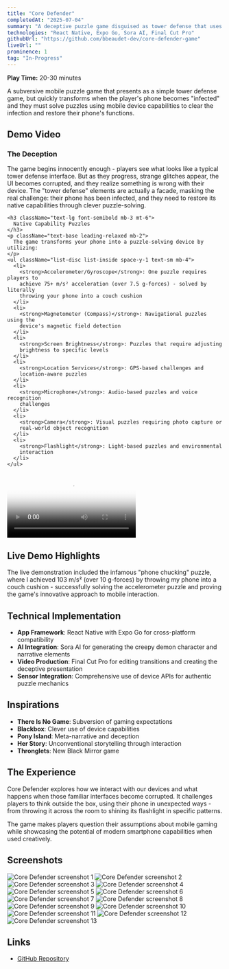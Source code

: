 ```yaml
---
title: "Core Defender"
completedAt: "2025-07-04"
summary: "A deceptive puzzle game disguised as tower defense that uses your phone's native capabilities"
technologies: "React Native, Expo Go, Sora AI, Final Cut Pro"
githubUrl: "https://github.com/bbeaudet-dev/core-defender-game"
liveUrl: ""
prominence: 1
tag: "In-Progress"
---
```


**Play Time:** 20-30 minutes

A subversive mobile puzzle game that presents as a simple tower defense game, but quickly transforms when the player's phone becomes "infected" and they must solve puzzles using mobile device capabilities to clear the infection and restore their phone's functions.

## Demo Video

<div className="flex flex-col md:flex-row md:items-start md:gap-6 my-8">
  <div className="flex-1">
    <h3 className="text-lg font-semibold mb-3">The Deception</h3>
    <p className="text-base leading-relaxed mb-4">
      The game begins innocently enough - players see what looks like a typical
      tower defense interface. But as they progress, strange glitches appear,
      the UI becomes corrupted, and they realize something is wrong with their
      device. The "tower defense" elements are actually a facade, masking the
      real challenge: their phone has been infected, and they need to restore
      its native capabilities through clever puzzle-solving.
    </p>

    <h3 className="text-lg font-semibold mb-3 mt-6">
      Native Capability Puzzles
    </h3>
    <p className="text-base leading-relaxed mb-2">
      The game transforms your phone into a puzzle-solving device by utilizing:
    </p>
    <ul className="list-disc list-inside space-y-1 text-sm mb-4">
      <li>
        <strong>Accelerometer/Gyroscope</strong>: One puzzle requires players to
        achieve 75+ m/s² acceleration (over 7.5 g-forces) - solved by literally
        throwing your phone into a couch cushion
      </li>
      <li>
        <strong>Magnetometer (Compass)</strong>: Navigational puzzles using the
        device's magnetic field detection
      </li>
      <li>
        <strong>Screen Brightness</strong>: Puzzles that require adjusting
        brightness to specific levels
      </li>
      <li>
        <strong>Location Services</strong>: GPS-based challenges and
        location-aware puzzles
      </li>
      <li>
        <strong>Microphone</strong>: Audio-based puzzles and voice recognition
        challenges
      </li>
      <li>
        <strong>Camera</strong>: Visual puzzles requiring photo capture or
        real-world object recognition
      </li>
      <li>
        <strong>Flashlight</strong>: Light-based puzzles and environmental
        interaction
      </li>
    </ul>
  </div>

  <div className="flex-shrink-0 mb-6 md:mb-0">
    <div className="w-64 mx-auto md:mx-0">
      <video
        controls
        className="w-full rounded-lg shadow-lg"
        poster="/portfolio/core-defender/IMG_8385.PNG"
      >
        <source
          src="/portfolio/core-defender/core-defender-demo.mp4"
          type="video/mp4"
        />
        Your browser does not support the video tag.
      </video>
    </div>
  </div>
</div>

## Live Demo Highlights

The live demonstration included the infamous "phone chucking" puzzle, where I achieved 103 m/s² (over 10 g-forces) by throwing my phone into a couch cushion - successfully solving the accelerometer puzzle and proving the game's innovative approach to mobile interaction.

## Technical Implementation

- **App Framework**: React Native with Expo Go for cross-platform compatibility
- **AI Integration**: Sora AI for generating the creepy demon character and narrative elements
- **Video Production**: Final Cut Pro for editing transitions and creating the deceptive presentation
- **Sensor Integration**: Comprehensive use of device APIs for authentic puzzle mechanics

## Inspirations

- **There Is No Game**: Subversion of gaming expectations
- **Blackbox**: Clever use of device capabilities
- **Pony Island**: Meta-narrative and deception
- **Her Story**: Unconventional storytelling through interaction
- **Thronglets**: New Black Mirror game

## The Experience

Core Defender explores how we interact with our devices and what happens when those familiar interfaces become corrupted. It challenges players to think outside the box, using their phone in unexpected ways - from throwing it across the room to shining its flashlight in specific patterns.

The game makes players question their assumptions about mobile gaming while showcasing the potential of modern smartphone capabilities when used creatively.

## Screenshots

<div className="grid grid-cols-2 md:grid-cols-3 gap-4 my-4">
  <Image
    src="/portfolio/core-defender/IMG_8385.PNG"
    alt="Core Defender screenshot 1"
    width={400}
    height={300}
    className="rounded-lg"
  />
  <Image
    src="/portfolio/core-defender/IMG_8386.PNG"
    alt="Core Defender screenshot 2"
    width={400}
    height={300}
    className="rounded-lg"
  />
  <Image
    src="/portfolio/core-defender/IMG_8388.PNG"
    alt="Core Defender screenshot 3"
    width={400}
    height={300}
    className="rounded-lg"
  />
  <Image
    src="/portfolio/core-defender/IMG_8389.PNG"
    alt="Core Defender screenshot 4"
    width={400}
    height={300}
    className="rounded-lg"
  />
  <Image
    src="/portfolio/core-defender/IMG_8390.PNG"
    alt="Core Defender screenshot 5"
    width={400}
    height={300}
    className="rounded-lg"
  />
  <Image
    src="/portfolio/core-defender/IMG_8392.PNG"
    alt="Core Defender screenshot 6"
    width={400}
    height={300}
    className="rounded-lg"
  />
  <Image
    src="/portfolio/core-defender/IMG_8393.PNG"
    alt="Core Defender screenshot 7"
    width={400}
    height={300}
    className="rounded-lg"
  />
  <Image
    src="/portfolio/core-defender/IMG_8394.PNG"
    alt="Core Defender screenshot 8"
    width={400}
    height={300}
    className="rounded-lg"
  />
  <Image
    src="/portfolio/core-defender/IMG_8395.PNG"
    alt="Core Defender screenshot 9"
    width={400}
    height={300}
    className="rounded-lg"
  />
  <Image
    src="/portfolio/core-defender/IMG_8396.PNG"
    alt="Core Defender screenshot 10"
    width={400}
    height={300}
    className="rounded-lg"
  />
  <Image
    src="/portfolio/core-defender/IMG_8397.PNG"
    alt="Core Defender screenshot 11"
    width={400}
    height={300}
    className="rounded-lg"
  />
  <Image
    src="/portfolio/core-defender/IMG_8398.PNG"
    alt="Core Defender screenshot 12"
    width={400}
    height={300}
    className="rounded-lg"
  />
  <Image
    src="/portfolio/core-defender/IMG_8399.PNG"
    alt="Core Defender screenshot 13"
    width={400}
    height={300}
    className="rounded-lg"
  />
</div>

## Links

- [GitHub Repository](https://github.com/bbeaudet-dev/core-defender-game)
